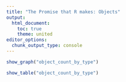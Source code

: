 ```yaml
---
title: "The Promise that R makes: Objects"
output:
  html_document:
    toc: true
    theme: united
editor_options:
  chunk_output_type: console
---
```


<style type="text/css">
.main-container {
  max-width: 1200px;
  margin-left: auto;
  margin-right: auto;
  padding-left: 15px;
  padding-right: 15px;
}

.datatables {
    height: 575px !important; 
}
</style>


```r
show_graph("object_count_by_type")
```

```r
show_table("object_count_by_type")
```
